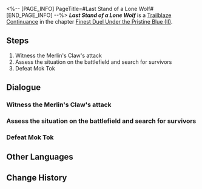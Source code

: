 <%-- [PAGE_INFO]
PageTitle=#Last Stand of a Lone Wolf#
[END_PAGE_INFO] --%>
{{Stub|Dialogue.}}
{{Mission Infobox
|id            = 2022302
|title         = 
|image         = <!--Mission Last Stand of a Lone Wolf.png-->
|type          = Trailblaze Continuance
|event_name    = 
|chapter       = Finest Duel Under the Pristine Blue (II)
|requirements  = {{subst:void|<!--Unknown: {"Type":"Manual"}-->}}
|summary       = <!--official mission summary from Fate's Atlas-->
|characters    = Trailblazer
|startLocation = [[The Xianzhou Luofu]] - [[Post-Battle Aurum Alley]]
|world         = The Xianzhou Luofu
|area          = Post-Battle Aurum Alley
|prev          = 
|next          = 
|rewards       = Trailblaze EXP*200; Stellar Jade*30; Traveler's Guide*4; Credit*40,000
}}
'''''Last Stand of a Lone Wolf''''' is a [[Trailblaze Continuance]] in the chapter [[Finest Duel Under the Pristine Blue (II)]].

==Steps==
# Witness the Merlin's Claw's attack
# Assess the situation on the battlefield and search for survivors
# Defeat Mok Tok

<!--
==Gameplay Notes==

--><!--
==Trial Character==

-->
==Dialogue==
{{Stub Dialogue}}

===Witness the Merlin's Claw's attack===
{{Mission Description|type=continuance|location=Post-Battle Aurum Alley|Atop the Palace of Astrum, the Merlin's Claw brings the battle to an end with a single attack. Meanwhile, Moze and you emerge from the battle's aftermath in Aurum Alley and begin the search for survivors... as well as for news about Jiaoqiu's whereabouts.}}
{{Dialogue Start}}
:{{tx}}
{{Dialogue End}}

===Assess the situation on the battlefield and search for survivors===
{{Dialogue Start}}
:{{tx}}
{{Dialogue End}}

===Defeat Mok Tok===
{{Dialogue Start}}
:{{tx}}
{{Dialogue End}}

==Other Languages==
{{Other Languages
|en   = Last Stand of a Lone Wolf
|zhs  = 解裂残躯，独狼负隅
|zht  = 解裂殘軀，獨狼負隅
|ja   = 残骸の裂創、独狼の抵抗
|ko   = 갈기갈기 찢긴 육신, 외로운 늑대의 저항
|es   = El último aliento del lobo
|fr   = Dernières volontés d'un loup solitaire
|ru   = Маски сдёрнуты, старый волк в западне
|th   = หมาป่าผู้เดียวดาย
|vi   = Thân Xác Rách Nát, Con Sói Đơn Độc
|de   = Letztes Gefecht eines einsamen Wolfs
|id   = Pertahanan Terakhir Sang Serigala Tunggal
|pt   = Última Cartada de um Lobo Solitário
}}

==Change History==
{{Change History|2.5}}
